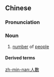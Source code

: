 {{also|人数}}
==Chinese==
{{zh-forms|s=人数}}

===Pronunciation===
{{zh-pron
|m=rénshù
|c=jan4 sou3
|h=pfs=ngìn-su
|mn=zz,kh:jîn-sò͘/xm,qz,tp:lîn-sò͘/xm,qz:lâng-sò͘
|cat=n
}}

===Noun===
{{zh-noun}}

# [[number]] of [[people]]

====Derived terms====
{{zh-der|死亡人數|法定人數}}

[[zh-min-nan:人數]]